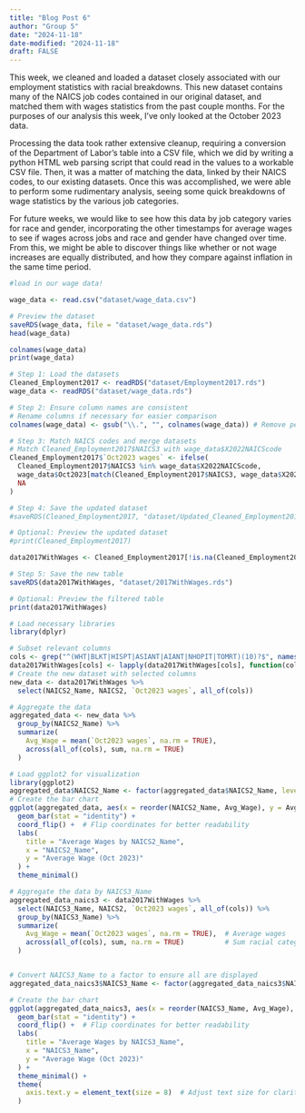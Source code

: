 ```yaml
---
title: "Blog Post 6"
author: "Group 5" 
date: "2024-11-18"
date-modified: "2024-11-18"
draft: FALSE
---
```


This week, we cleaned and loaded a dataset closely associated with our employment statistics with racial breakdowns. This new dataset contains many of the NAICS job codes contained in our original dataset, and matched them with wages statistics from the past couple months. For the purposes of our analysis this week, I've only looked at the October 2023 data.

Processing the data took rather extensive cleanup, requiring a conversion of the Department of Labor's table into a CSV file, which we did by writing a python HTML web parsing script that could read in the values to a workable CSV file. Then, it was a matter of matching the data, linked by their NAICS codes, to our existing datasets. Once this was accomplished, we were able to perform some rudimentary analysis, seeing some quick breakdowns of wage statistics by the various job categories.

For future weeks, we would like to see how this data by job category varies for race and gender, incorporating the other timestamps for average wages to see if wages across jobs and race and gender have changed over time. From this, we might be able to discover things like whether or not wage increases are equally distributed, and how they compare against inflation in the same time period.



```r
#load in our wage data!

wage_data <- read.csv("dataset/wage_data.csv")

# Preview the dataset
saveRDS(wage_data, file = "dataset/wage_data.rds")
head(wage_data)
```


```r
colnames(wage_data)
print(wage_data)
```

```r
# Step 1: Load the datasets
Cleaned_Employment2017 <- readRDS("dataset/Employment2017.rds")
wage_data <- readRDS("dataset/wage_data.rds")

# Step 2: Ensure column names are consistent
# Rename columns if necessary for easier comparison
colnames(wage_data) <- gsub("\\.", "", colnames(wage_data)) # Remove periods if they exist in column names

# Step 3: Match NAICS codes and merge datasets
# Match Cleaned_Employment2017$NAICS3 with wage_data$X2022NAICScode
Cleaned_Employment2017$`Oct2023 wages` <- ifelse(
  Cleaned_Employment2017$NAICS3 %in% wage_data$X2022NAICScode,
  wage_data$Oct2023[match(Cleaned_Employment2017$NAICS3, wage_data$X2022NAICScode)],
  NA
)

# Step 4: Save the updated dataset
#saveRDS(Cleaned_Employment2017, "dataset/Updated_Cleaned_Employment2017.rds")

# Optional: Preview the updated dataset
#print(Cleaned_Employment2017)

data2017WithWages <- Cleaned_Employment2017[!is.na(Cleaned_Employment2017$`Oct2023 wages`), ]

# Step 5: Save the new table
saveRDS(data2017WithWages, "dataset/2017WithWages.rds")

# Optional: Preview the filtered table
print(data2017WithWages)

```



```r
# Load necessary libraries
library(dplyr)

# Subset relevant columns
cols <- grep("^(WHT|BLKT|HISPT|ASIANT|AIANT|NHOPIT|TOMRT)(10)?$", names(data2017WithWages), value = TRUE)
data2017WithWages[cols] <- lapply(data2017WithWages[cols], function(col) as.numeric(as.character(col)))
# Create the new dataset with selected columns
new_data <- data2017WithWages %>%
  select(NAICS2_Name, NAICS2, `Oct2023 wages`, all_of(cols))

# Aggregate the data
aggregated_data <- new_data %>%
  group_by(NAICS2_Name) %>%
  summarize(
    Avg_Wage = mean(`Oct2023 wages`, na.rm = TRUE),
    across(all_of(cols), sum, na.rm = TRUE)
  )

# Load ggplot2 for visualization
library(ggplot2)
aggregated_data$NAICS2_Name <- factor(aggregated_data$NAICS2_Name, levels = unique(aggregated_data$NAICS2_Name))
# Create the bar chart
ggplot(aggregated_data, aes(x = reorder(NAICS2_Name, Avg_Wage), y = Avg_Wage)) +
  geom_bar(stat = "identity") +
  coord_flip() +  # Flip coordinates for better readability
  labs(
    title = "Average Wages by NAICS2_Name",
    x = "NAICS2_Name",
    y = "Average Wage (Oct 2023)"
  ) +
  theme_minimal()
```
```r
# Aggregate the data by NAICS3_Name
aggregated_data_naics3 <- data2017WithWages %>%
  select(NAICS3_Name, NAICS2, `Oct2023 wages`, all_of(cols)) %>%
  group_by(NAICS3_Name) %>%
  summarize(
    Avg_Wage = mean(`Oct2023 wages`, na.rm = TRUE),  # Average wages
    across(all_of(cols), sum, na.rm = TRUE)          # Sum racial category columns
  )


# Convert NAICS3_Name to a factor to ensure all are displayed
aggregated_data_naics3$NAICS3_Name <- factor(aggregated_data_naics3$NAICS3_Name, levels = unique(aggregated_data_naics3$NAICS3_Name))

# Create the bar chart
ggplot(aggregated_data_naics3, aes(x = reorder(NAICS3_Name, Avg_Wage), y = Avg_Wage)) +
  geom_bar(stat = "identity") +
  coord_flip() +  # Flip coordinates for better readability
  labs(
    title = "Average Wages by NAICS3_Name",
    x = "NAICS3_Name",
    y = "Average Wage (Oct 2023)"
  ) +
  theme_minimal() +
  theme(
    axis.text.y = element_text(size = 8)  # Adjust text size for clarity
  )
```

